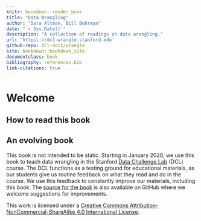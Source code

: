 ```yaml
---
knitr: bookdown::render_book
title: "Data Wrangling"
author: "Sara Altman, Bill Behrman"
date: "`r Sys.Date()`"
description: "A collection of readings on data wrangling."
url: 'https\://dcl-wrangle.stanford.edu'
github-repo: dcl-docs/wrangle
site: bookdown::bookdown_site
documentclass: book
bibliography: references.bib
link-citations: true
---
```


# Welcome {-}


## How to read this book {-}


## An evolving book {-}

This book is not intended to be static. Starting in January 2020, we use this book to teach data wrangling in the Stanford [Data Challenge Lab](https://datalab.stanford.edu/challenge-lab) (DCL) course. The DCL functions as a testing ground for educational materials, as our students give us routine feedback on what they read and do in the course. We use this feedback to constantly improve our materials, including this book. The [source for the book](https://github.com/dcl-docs/book) is also available on GitHub where we welcome suggestions for improvements.

This work is licensed under a [Creative Commons Attribution-NonCommercial-ShareAlike 4.0 International License](http://creativecommons.org/licenses/by-nc-sa/4.0/). 

